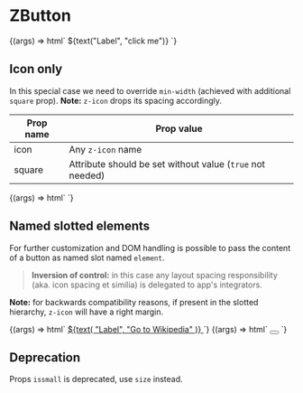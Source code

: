 
<Meta title="Buttons/ZButton" component="z-button" />

# ZButton

<Props of="z-button" />

<Preview>
  <Story name="Default button">
    {(args) => html` <z-button
      variant="${select(
        "Variant",
        ["primary", "secondary", "tertiary"],
        "primary"
      )}"
      size="${select("Size", ["x-small", "small", "big"], "big")}"
      disabled="${boolean("Disabled", false)}"
      icon="${text("Icon name", "download")}"
    >
      ${text("Label", "click me")}
    </z-button>`}
  </Story>
</Preview>

## Icon only

In this special case we need to override `min-width` (achieved with additional `square` prop). **Note:** `z-icon` drops its spacing accordingly.

| Prop name | Prop value                                                |
| --------- | --------------------------------------------------------- |
| icon      | Any `z-icon` name                                         |
| square    | Attribute should be set without value (`true` not needed) |

<Preview>
  <Story name="Icon only">
    {(args) => html` <z-button
      variant="${select(
        "Variant",
        ["primary", "secondary", "tertiary"],
        "primary"
      )}"
      size="${select("Size", ["x-small", "small", "big"], "big")}"
      disabled="${boolean("Disabled", false)}"
      icon="${text("Icon name", "download")}"
      square
    ></z-button>`}
  </Story>
</Preview>

## Named slotted elements

For further customization and DOM handling is possible to pass the content of a button as named slot named `element`.

> **Inversion of control:** in this case any layout spacing responsibility (aka. icon spacing et similia) is delegated to app's integrators.

**Note:** for backwards compatibility reasons, if present in the slotted hierarchy, `z-icon` will have a right margin.

<Preview>
  <Story name="With named slot">
    {(args) => html` <z-button
      variant="${select(
        "Variant",
        ["primary", "secondary", "tertiary"],
        "primary"
      )}"
      size="${select("Size", ["x-small", "small", "big"], "big")}"
      disabled="${boolean("Disabled", false)}"
    >
      <a slot="element" href="https://wikipedia.com" target="_blank">
        <z-icon name="${text("Icon name", "link")}"></z-icon>${text(
          "Label",
          "Go to Wikipedia"
        )}
      </a>
    </z-button>`}
  </Story>
</Preview>

<Preview>
  <Story name="With named slot icon only">
    {(args) => html` <z-button
      variant="${select(
        "Variant",
        ["primary", "secondary", "tertiary"],
        "primary"
      )}"
      size="${select("Size", ["x-small", "small", "big"], "big")}"
      disabled="${boolean("Disabled", false)}"
      square
    >
      <button slot="element">
        <z-icon name="${text("Icon name", "link")}"></z-icon>
      </button>
    </z-button>`}
  </Story>
</Preview>

## Deprecation

Props `issmall` is deprecated, use `size` instead.
